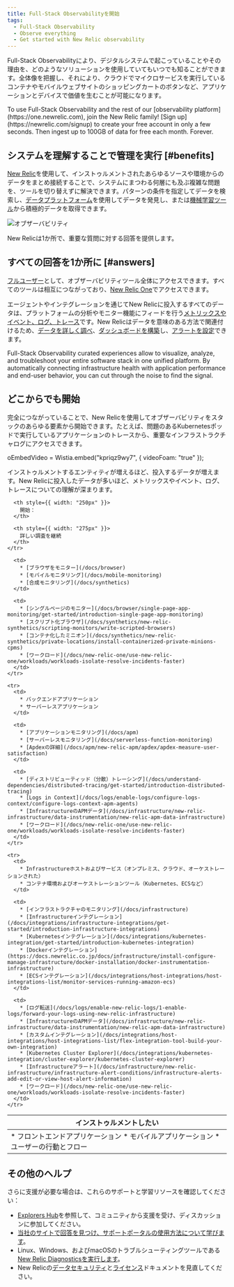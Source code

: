 ```yaml
---
title: Full-Stack Observabilityを開始
tags:
  - Full-Stack Observability
  - Observe everything
  - Get started with New Relic observability
---
```


Full-Stack Observabilityにより、デジタルシステムで起こっていることやその理由を、どのようなソリューションを使用していてもいつでも知ることができます。全体像を把握し、それにより、クラウドでマイクロサービスを実行しているコンテナやモバイルウェブサイトのショッピングカートのボタンなど、アプリケーションとデバイスで価値を生むことが可能になります。

<Callout variant="tip">
  To use Full-Stack Observability and the rest of our [observability platform](https://one.newrelic.com), join the New Relic family! [Sign up](https://newrelic.com/signup) to create your free account in only a few seconds. Then ingest up to 100GB of data for free each month. Forever.
</Callout>

## システムを理解することで管理を実行 [#benefits]

[New Relic](/docs/using-new-relic/welcome-new-relic/get-started/introduction-new-relic)を使用して、インストゥルメントされたあらゆるソースや環境からのデータをまとめ接続することで、システムにまつわる何層にも及ぶ複雑な問題を、ツールを切り替えずに解決できます。パターンの条件を指定してデータを検索し、[データプラットフォーム](/docs/data-ingest-apis/get-data-new-relic/getting-started/get-started-telemetry-data-platform)を使用してデータを発見し、または[機械学習ツール](/docs/new-relic-one/use-new-relic-one/new-relic-ai/introduction-new-relic-ai)から積極的データを取得できます。

![オブザーバビリティ](./images/observability.png "オブザーバビリティ")

New Relicは1か所で、重要な質問に対する回答を提供します。

## すべての回答を1か所に [#answers]

[フルユーザー](/docs/users-roles#user-type)として、オブザーバビリティツール全体にアクセスできます。すべてのツールは相互につながっており、[New Relic One](/docs/new-relic-one/use-new-relic-one/get-started/introduction-new-relic-one)でアクセスできます。

エージェントやインテグレーションを通じてNew Relicに投入するすべてのデータは、プラットフォームの分析やモニター機能にフィードを行う[メトリックスやイベント、ログ、トレース](https://newrelic.com/platform/telemetry-data-101/)です。New Relicはデータを意味のある方法で関連付けるため、[データを詳しく調べ](/docs/query-your-data/explore-query-data/data-explorer/introduction-data-explorer)、[ダッシュボードを構築](/docs/dashboards/new-relic-one-dashboards/get-started/introduction-new-relic-one-dashboards)し、[アラートを設定](/docs/alerts)できます。

Full-Stack Observability curated experiences allow to visualize, analyze, and troubleshoot your entire software stack in one unified platform. By automatically connecting infrastructure health with application performance and end-user behavior, you can cut through the noise to find the signal. 

## どこからでも開始

完全につながっていることで、New Relicを使用してオブザーバビリティをスタックのあらゆる要素から開始できます。たとえば、問題のあるKubernetesポッドで実行しているアプリケーションのトレースから、重要なインフラストラクチャログにアクセスできます。

oEmbedVideo = Wistia.embed("kpriqz9wy7", &#x7B; videoFoam: "true" });

インストゥルメントするエンティティが増えるほど、投入するデータが増えます。New Relicに投入したデータが多いほど、メトリックスやイベント、ログ、トレースについての理解が深まります。

<table>
  <thead>
    <tr>
      <th style={{ width: "250px" }}>
        インストゥルメントしたい
      </th>

      <th style={{ width: "250px" }}>
        開始：
      </th>

      <th style={{ width: "275px" }}>
        詳しい調査を継続
      </th>
    </tr>
  </thead>

  <tbody>
    <tr>
      <td>
        * フロントエンドアプリケーション
        * モバイルアプリケーション
        * ユーザーの行動とフロー
      </td>

      <td>
        * [ブラウザをモニター](/docs/browser)
        * [モバイルモニタリング](/docs/mobile-monitoring)
        * [合成モニタリング](/docs/synthetics)
      </td>

      <td>
        * [シングルページのモニター](/docs/browser/single-page-app-monitoring/get-started/introduction-single-page-app-monitoring)
        * [スクリプト化ブラウザ](/docs/synthetics/new-relic-synthetics/scripting-monitors/write-scripted-browsers)
        * [コンテナ化したミニオン](/docs/synthetics/new-relic-synthetics/private-locations/install-containerized-private-minions-cpms)
        * [ワークロード](/docs/new-relic-one/use-new-relic-one/workloads/workloads-isolate-resolve-incidents-faster)
      </td>
    </tr>

    <tr>
      <td>
        * バックエンドアプリケーション
        * サーバーレスアプリケーション
      </td>

      <td>
        * [アプリケーションモニタリング](/docs/apm)
        * [サーバーレスモニタリング](/docs/serverless-function-monitoring)
        * [Apdexの詳細](/docs/apm/new-relic-apm/apdex/apdex-measure-user-satisfaction)
      </td>

      <td>
        * [ディストリビューティッド（分散）トレーシング](/docs/understand-dependencies/distributed-tracing/get-started/introduction-distributed-tracing)
        * [Logs in Context](/docs/logs/enable-logs/configure-logs-context/configure-logs-context-apm-agents)
        * [InfrastructureのAPMデータ](/docs/infrastructure/new-relic-infrastructure/data-instrumentation/new-relic-apm-data-infrastructure)
        * [ワークロード](/docs/new-relic-one/use-new-relic-one/workloads/workloads-isolate-resolve-incidents-faster)
      </td>
    </tr>

    <tr>
      <td>
        * Infrastructureホストおよびサービス（オンプレミス、クラウド、オーケストレーションされた）
        * コンテナ環境およびオーケストレーションツール（Kubernetes、ECSなど）
      </td>

      <td>
        * [インフラストラクチャのモニタリング](/docs/infrastructure)
        * [Infrastructureインテグレーション](/docs/integrations/infrastructure-integrations/get-started/introduction-infrastructure-integrations)
        * [Kubernetesインテグレーション](/docs/integrations/kubernetes-integration/get-started/introduction-kubernetes-integration)
        * [Dockerインテグレーション](https://docs.newrelic.co.jp/docs/infrastructure/install-configure-manage-infrastructure/docker-installation/docker-instrumentation-infrastructure)
        * [ECSインテグレーション](/docs/integrations/host-integrations/host-integrations-list/monitor-services-running-amazon-ecs)
      </td>

      <td>
        * [ログ転送](/docs/logs/enable-new-relic-logs/1-enable-logs/forward-your-logs-using-new-relic-infrastructure)
        * [InfrastructureのAPMデータ](/docs/infrastructure/new-relic-infrastructure/data-instrumentation/new-relic-apm-data-infrastructure)
        * [カスタムインテグレーション](/docs/integrations/host-integrations/host-integrations-list/flex-integration-tool-build-your-own-integration)
        * [Kubernetes Cluster Explorer](/docs/integrations/kubernetes-integration/cluster-explorer/kubernetes-cluster-explorer)
        * [Infrastructureアラート](/docs/infrastructure/new-relic-infrastructure/infrastructure-alert-conditions/infrastructure-alerts-add-edit-or-view-host-alert-information)
        * [ワークロード](/docs/new-relic-one/use-new-relic-one/workloads/workloads-isolate-resolve-incidents-faster)
      </td>
    </tr>
  </tbody>
</table>

## その他のヘルプ

さらに支援が必要な場合は、これらのサポートと学習リソースを確認してください：

* [Explorers Hub](https://discuss.newrelic.com/)を参照して、コミュニティから支援を受け、ディスカッションに参加してください。
* [当社のサイトで回答を見つけ、サポートポータルの使用方法について学びます](/docs/using-new-relic/welcome-new-relic/get-started/find-help-use-support-portal)。
* Linux、Windows、およびmacOSのトラブルシューティングツールである[New Relic Diagnosticsを実行します](/docs/using-new-relic/cross-product-functions/troubleshooting/new-relic-diagnostics)。
* New Relicの[データセキュリティ](/docs/security)と[ライセンス](/docs/licenses)ドキュメントを見直してください。
